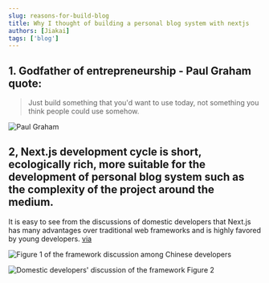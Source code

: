 ```yaml
---
slug: reasons-for-build-blog
title: Why I thought of building a personal blog system with nextjs
authors: [Jiakai]
tags: ['blog']
---
```


## 1. Godfather of entrepreneurship - Paul Graham quote:

> Just build something that you'd want to use today, not something you think people could use somehow.

![Paul Graham](https://vip2.loli.io/2023/03/16/1YKIaWNJcdHpVEb.webp)

## 2, Next.js development cycle is short, ecologically rich, more suitable for the development of personal blog system such as the complexity of the project around the medium.
It is easy to see from the discussions of domestic developers that Next.js has many advantages over traditional web frameworks and is highly favored by young developers. [via](https://twitter.com/laixintao/status/1615693915734302720)

![Figure 1 of the framework discussion among Chinese developers](https://vip2.loli.io/2023/04/01/q5aNo2DMG8CTcer.webp)

![Domestic developers' discussion of the framework Figure 2](https://vip2.loli.io/2023/04/01/APzxhcRn2lQvLT9.webp)